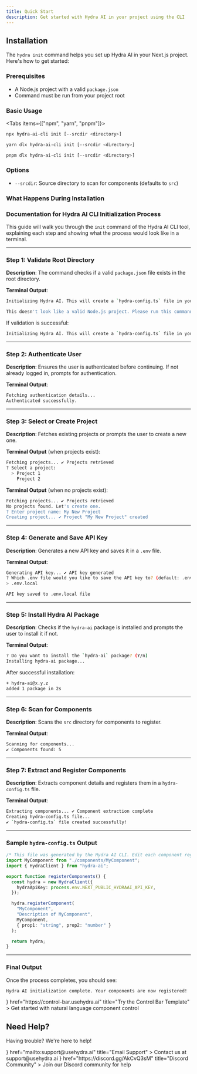 ```yaml
---
title: Quick Start
description: Get started with Hydra AI in your project using the CLI
---
```



## Installation

The `hydra init` command helps you set up Hydra AI in your Next.js project. Here's how to get started:

### Prerequisites

- A Node.js project with a valid `package.json`
- Command must be run from your project root

### Basic Usage

<Tabs items={["npm", "yarn", "pnpm"]}>

```bash tab="npm"
npx hydra-ai-cli init [--srcdir <directory>]
```

```bash tab="yarn"
yarn dlx hydra-ai-cli init [--srcdir <directory>]
```

```bash tab="pnpm"
pnpm dlx hydra-ai-cli init [--srcdir <directory>]
```

</Tabs>

### Options

- `--srcdir`: Source directory to scan for components (defaults to `src`)

### What Happens During Installation

### Documentation for Hydra AI CLI Initialization Process

This guide will walk you through the `init` command of the Hydra AI CLI tool, explaining each step and showing what the process would look like in a terminal.

---

### Step 1: Validate Root Directory

**Description**: The command checks if a valid `package.json` file exists in the root directory.

**Terminal Output**:

```bash title="Terminal Output - Root Directory Validation"
Initializing Hydra AI. This will create a `hydra-config.ts` file in your project, with initial component registrations.

This doesn't look like a valid Node.js project. Please run this command from the root of your project, where the `package.json` file is located.
```

If validation is successful:

```bash title="Terminal Output - Validation Success"
Initializing Hydra AI. This will create a `hydra-config.ts` file in your project, with initial component registrations.
```

---

### Step 2: Authenticate User

**Description**: Ensures the user is authenticated before continuing. If not already logged in, prompts for authentication.

**Terminal Output**:

```bash title="Terminal Output - Authenticate User"
Fetching authentication details...
Authenticated successfully.
```

---

### Step 3: Select or Create Project

**Description**: Fetches existing projects or prompts the user to create a new one.

**Terminal Output** (when projects exist):

```bash title="Terminal Output - Select or Create Project"
Fetching projects... ✔ Projects retrieved
? Select a project:
  > Project 1
    Project 2
```

**Terminal Output** (when no projects exist):

```bash title="Terminal Output - No Projects Found"
Fetching projects... ✔ Projects retrieved
No projects found. Let's create one.
? Enter project name: My New Project
Creating project... ✔ Project "My New Project" created
```

---

### Step 4: Generate and Save API Key

**Description**: Generates a new API key and saves it in a `.env` file.

**Terminal Output**:

```bash title="Terminal Output - Generate and Save API Key"
Generating API key... ✔ API key generated
? Which .env file would you like to save the API key to? (default: .env.local)
> .env.local

API key saved to .env.local file
```

---

### Step 5: Install Hydra AI Package

**Description**: Checks if the `hydra-ai` package is installed and prompts the user to install it if not.

**Terminal Output**:

```bash title="Terminal Output - Install Hydra AI Package"
? Do you want to install the `hydra-ai` package? (Y/n)
Installing hydra-ai package...
```

After successful installation:

```bash title="Terminal Output - Install Hydra AI Package"
+ hydra-ai@x.y.z
added 1 package in 2s
```

---

### Step 6: Scan for Components

**Description**: Scans the `src` directory for components to register.

**Terminal Output**:

```bash title="Terminal Output - Scan for Components"
Scanning for components...
✔ Components found: 5
```

---

### Step 7: Extract and Register Components

**Description**: Extracts component details and registers them in a `hydra-config.ts` file.

**Terminal Output**:

```bash title="Terminal Output - Extract and Register Components"
Extracting components... ✔ Component extraction complete
Creating hydra-config.ts file...
✔ `hydra-config.ts` file created successfully!
```

---

### Sample `hydra-config.ts` Output

```typescript title="src/hydra-config.ts"
/* This file was generated by the Hydra AI CLI. Edit each component registration as needed. */
import MyComponent from "./components/MyComponent";
import { HydraClient } from "hydra-ai";

export function registerComponents() {
  const hydra = new HydraClient({
    hydraApiKey: process.env.NEXT_PUBLIC_HYDRAAI_API_KEY,
  });

  hydra.registerComponent(
    "MyComponent",
    "Description of MyComponent",
    MyComponent,
    { prop1: "string", prop2: "number" }
  );

  return hydra;
}
```

---

### Final Output

Once the process completes, you should see:

```bash title="Terminal Output - Final Output"
Hydra AI initialization complete. Your components are now registered!
```


<Cards>
  <Card
    icon={<NavigationIcon />}
    href="https://control-bar.usehydra.ai"
    title="Try the Control Bar Template"
  >
    Get started with natural language component control
  </Card>
</Cards>

## Need Help?

Having trouble? We're here to help!


<Cards>
  <Card
    icon={<MailIcon />}
    href="mailto:support@usehydra.ai"
    title="Email Support"
  >
    Contact us at support@usehydra.ai
  </Card>
  <Card
    icon={<MessageCircleIcon />}
    href="https://discord.gg/AkCvQ3sM"
    title="Discord Community"
  >
    Join our Discord community for help
  </Card>
</Cards>
